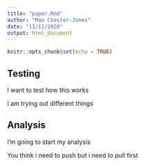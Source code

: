 ```yaml
---
title: "paper.Rmd"
author: "Mae Chester-Jones"
date: "11/11/2020"
output: html_document
---
```


```r
knitr::opts_chunk$set(echo = TRUE)
```

## Testing

I want to test how this works

I am trying out different things 

## Analysis

I'm going to start my analysis 


You think i need to push but i need to pull first 

